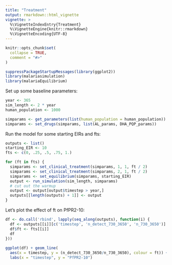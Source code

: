 ```yaml
---
title: "Treatment"
output: rmarkdown::html_vignette
vignette: >
  %\VignetteIndexEntry{Treatment}
  %\VignetteEngine{knitr::rmarkdown}
  %\VignetteEncoding{UTF-8}
---
```


```r
knitr::opts_chunk$set(
  collapse = TRUE,
  comment = "#>"
)
```

```r
suppressPackageStartupMessages(library(ggplot2))
library(malariasimulation)
library(malariaEquilibrium)
```

Set up some baseline parameters:

```r
year <- 365
sim_length <- 2 * year
human_population <- 1000

simparams <- get_parameters(list(human_population = human_population))
simparams <- set_drugs(simparams, list(AL_params, DHA_PQP_params))
```

Run the model for some starting EIRs and fts:

```r
outputs <- list()
starting_EIR <- 10
fts <- c(0, .25, .5, .75, 1.)

for (ft in fts) {
  simparams <- set_clinical_treatment(simparams, 1, 1, ft / 2)
  simparams <- set_clinical_treatment(simparams, 2, 1, ft / 2)
  simparams <- set_equilibrium(simparams, starting_EIR)
  output <- run_simulation(sim_length, simparams)
  # cut out the warmup
  output <- output[output$timestep > year,]
  outputs[[length(outputs) + 1]] <- output
}
```

Let's plot the effect of ft on PfPR2-10:

```r
df <- do.call('rbind', lapply(seq_along(outputs), function(i) {
  df <- outputs[[i]][c('timestep', 'n_detect_730_3650', 'n_730_3650')]
  df$ft <- fts[[i]]
  df
}))
    
ggplot(df) + geom_line(
  aes(x = timestep, y = (n_detect_730_3650/n_730_3650), colour = ft)) + 
  labs(x = "timestep", y = "PfPR2-10")
```
